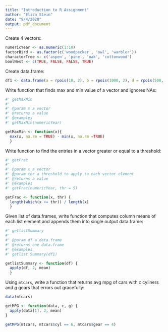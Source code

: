```yaml
---
title: "Introduction to R Assignment"
author: "Eliza Stein"
date: "9/4/2020"
output: pdf_document
---
```


Create 4 vectors:

```r

numericYear <- as.numeric(1:10)
factorBird <- as.factor(c('woodpecker', 'owl', 'warbler'))
characterTree <- c('aspen', 'pine', 'oak', 'cottonwood')
boolNest <- c(TRUE, FALSE, FALSE, TRUE)

```

Create data.frame:
```r

df1 <- data.frame(a = rpois(10, 2), b = rpois(1000, 2), d = rpois(500, 2), e = rpois(2,2))

```

Write function that finds max and min value of a vector and ignores NAs:
```r

#' getMaxMin
#' 
#' @param x a vector
#' @returns a value
#' @examples 
#' getMaxMin(numericYear)

getMaxMin <- function(x){
  max(x, na.rm = TRUE) - min(x, na.rm =TRUE)
  }

```

Write function to find the entries in a vector greater or equal to a threshold:
```r

#' getFrac
#' 
#' @param x a vector
#' @param thr a threshold to apply to each vector element
#' @returns a value
#' @examples 
#' getFrac(numericYear, thr = 5)

getFrac <- function(x, thr) {
  length(which(x >= thr)) / length(x)
  }

```

Given list of data.frames, write function that computes column means of each list element and appends them into single output data.frame:

```r

#' getlistSummary
#' 
#' @param df a data.frame
#' @returns one data.frame
#' @examples 
#' getlist Summary(df1)

getlistSummary <- function(df) {
  apply(df, 2, mean)
  }

```

Using `mtcars`, write a function that returns avg mpg of cars with $c$ cyliners and $g$ gears that errors out gracefully:

```r

data(mtcars)

getMPG <- function(data, c, g) {
  apply(data[1], 2, mean)
}

getMPG(mtcars, mtcars$cyl == 6, mtcars$gear == 4)
```


